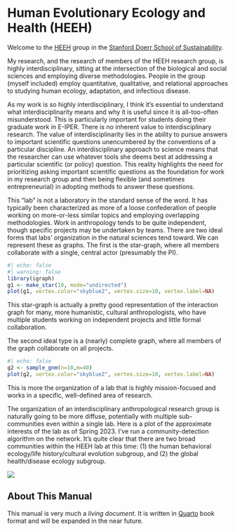 # Human Evolutionary Ecology and Health (HEEH) {.unnumbered}

Welcome to the [HEEH](https://heeh.stanford.edu) group in the [Stanford Doerr School of Sustainability](https://sustainability.stanford.edu/).

My research, and the research of members of the HEEH research group, is highly interdisciplinary, sitting at the intersection of the biological and social sciences and employing diverse methodologies. People in the group (myself included) employ quantitative, qualitative, and relational approaches to studying human ecology, adaptation, and infectious disease.

As my work is so highly interdisciplinary, I think it's essential to understand what interdisciplinarity means and why it is useful since it is all-too-often misunderstood. This is particularly important for students doing their graduate work in E-IPER. There is no inherent value to interdisciplinary research. The value of interdisciplinarity lies in the ability to pursue answers to important scientific questions unencumbered by the conventions of a particular discipline. An interdisciplinary approach to science means that the researcher can use whatever tools she deems best at addressing a particular scientific (or policy) question. This reality highlights the need for prioritizing asking important scientific questions as the foundation for work in my research group and then being flexible (and sometimes entrepreneurial) in adopting methods to answer these questions.

This "lab" is not a laboratory in the standard sense of the word. It has typically been characterized as more of a loose confederation of people working on more-or-less similar topics and employing overlapping methodologies. Work in anthropology tends to be quite independent, though specific projects may be undertaken by teams. There are two ideal forms that labs' organization in the natural sciences tend toward. We can represent these as graphs. The first is the star-graph, where all members collaborate with a single, central actor (presumably the PI).

```r
#| echo: false
#| warning: false
library(igraph)
g1 <- make_star(10, mode="undirected")
plot(g1, vertex.color="skyblue2", vertex.size=10, vertex.label=NA)
```

This star-graph is actually a pretty good representation of the interaction graph for many, more humanistic, cultural anthropologists, who have multiple students working on independent projects and little formal collaboration.

The second ideal type is a (nearly) complete graph, where all members of the graph collaborate on all projects.

```r
#| echo: false
g2 <- sample_gnm(n=10,m=40)
plot(g2, vertex.color="skyblue2", vertex.size=10, vertex.label=NA)
```

This is more the organization of a lab that is highly mission-focused and works in a specific, well-defined area of research.

The organization of an interdisciplinary anthropological research group is naturally going to be more diffuse, potentially with multiple sub-communities even within a single lab. Here is a plot of the approximate interests of the lab as of Spring 2023. I've run a community-detection algorithm on the network. It's quite clear that there are two broad communities within the HEEH lab at this time: (1) the human behavioral ecology/life history/cultural evolution subgroup, and (2) the global health/disease ecology subgroup.

![](images/lab_communities.png)

## About This Manual

This manual is very much a *living document*. It is written in [Quarto](https://quarto.org/) book format and will be expanded in the near future.
